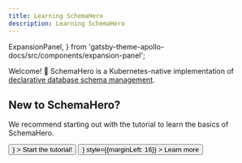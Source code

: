 ```yaml
---
title: Learning SchemaHero
description: Learning SchemaHero
---
```


  ExpansionPanel,
} from 'gatsby-theme-apollo-docs/src/components/expansion-panel';

Welcome! 👋 SchemaHero is a Kubernetes-native implementation of [declarative database schema management](https://schemahero.io/learn/declarative-schema-management).

## New to SchemaHero?

We recommend starting out with the tutorial to learn the basics of SchemaHero.

<div>
  <Button
    size="large"
    color={colors.primary}
    as={<Link to="/tutorial/introduction" />}
  >
    Start the tutorial!
  </Button>
  <Button
    size="large"
    as={<Link to="/declarative-schema-management" />}
    style={{marginLeft: 16}}
  >
    Learn more
  </Button>
</div>

